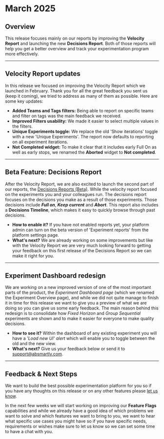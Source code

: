 # March 2025

## Overview  
 This release focuses mainly on our reports by improving the
**Velocity Report** and launching the new **Decisions Report**. Both of
those reports will help you get a better overview and track your
experimentation program more effectively.

---

## Velocity Report updates

In this release we focused on improving the Velocity Report which we launched
in February. Thank you for all the great feedback you sent us (keep it
coming), we tried to address as many of them as possible. Here are some
key updates:

-   **Added Teams and Tags filters:** Being able to report on specific
    teams and filter on tags was the main feedback we received.
-   **Improved Filters usability:** We made it easier to select multiple
    values in the filters.
-   **Unique Experiments toggle:** We replace the old 'Show iterations'
    toggle with a new 'Unique Experiments'. The report now defaults to
    reporting on all experiment iterations.
-   **Not Completed widget:** To make it clear that it includes early Full
    On as well as early stops, we renamed the **Aborted** widget to
    **Not completed**.

---

## Beta Feature: Decisions Report

After the Velocity Report, we are also excited to launch the second part
of our reports, the
[Decisions Reports (Beta)](/docs/web-console-docs/experiment-reports/#decisions-overview).
While the velocity report focused on the experiments you and your
colleagues run. The decisions report focuses on the decisions you make as
a result of those experiments. Those decisions include ***Full on***,
***Keep current*** and ***Abort***. This report also includes a
**Decisions Timeline**, which makes it easy to quickly browse through
past decisions.

-   **How to enable it?** If you have not enabled reports yet, your
    platform admin can turn on the beta version of 'Experiment reports'
    from the platform settings page.
-   **What's next?** We are already working on some improvements but like
    with the Velocity Report we are very much looking forward to getting
    your feedback on this first release of the Decisions Report so we can
    make it right for you.

---

## Experiment Dashboard redesign

We are working on a new improved version of one of the most important
parts of the product, the *Experiment Dashboard page* (which we renamed
the Experiment Overview page), and while we did not quite manage to finish
it in time for this release we want to give you a preview of what we are
doing so you can give us some early feedback. The main reason behind this
redesign is to consolidate how *Fixed Horizon* and *Group Sequential*
experiments are shown and to make it easier for everyone to make quality
decisions.

-   **How to see it?** Within the dashboard of any existing experiment you
    will have a *'Load new UI' alert* which will enable you to toggle
    between the old and the new view.
-   **What's next?** Give us your feedback below or send it to
    [support@absmartly.com](mailto:support@absmartly.com).

---

## Feedback & Next Steps

We want to build the best possible experimentation platform for you so if
you have any thoughts on this release or on any other features please
[let us know](mailto:support@absmartly.com).

In the next few weeks we will start working on improving our
**Feature Flags** capabilities and while we already have a good idea of
which problems we want to solve and which features we want to bring to
you, we want to hear what specific use cases you might have so if you have
specific needs, requirements or wishes make sure to let us know so we can
set some time to have a chat with you.
